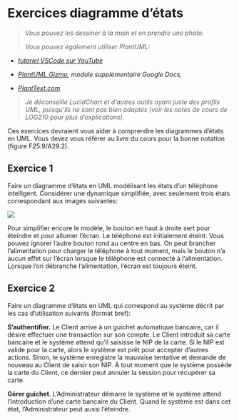 # Exercices diagramme d'états

> *Vous pouvez les dessiner à la main et en prendre une photo.*
>
> *Vous pouvez également utiliser PlantUML:*

-   *[tutoriel VSCode sur YouTube](https://www.youtube.com/watch?v=xkwJ9GwgZJU)*

-   *[PlantUML Gizmo](https://gsuite.google.com/marketplace/app/plantuml_gizmo/950520042571), module supplémentaire Google Docs,*

-   [*PlantText.com*](https://www.planttext.com/)

> *Je déconseille LucidChart et d'autres outils ayant juste des profils
> UML, puisqu'ils ne sont pas bien adaptés (voir les notes de cours de
> LOG210 pour plus d'explications).*

Ces exercices devraient vous aider à comprendre les diagrammes d'états
en UML. Vous devez vous référer au livre du cours pour la bonne notation
(figure F25.9/A29.2).

## Exercice 1

Faire un diagramme d'états en UML modélisant les états d'un téléphone
intelligent. Considérer une dynamique simplifiée, avec seulement trois
états correspondant aux images suivantes:

![](images/Trois%C3%89tasT%C3%A9l%C3%A9phone.png)

Pour simplifier encore le modèle, le bouton en haut à droite sert pour
éteindre et pour allumer l'écran. Le téléphone est initialement éteint.
Vous pouvez ignorer l'autre bouton rond au centre en bas. On peut
brancher l'alimentation pour charger le téléphone à tout moment, mais le
bouton n'a aucun effet sur l'écran lorsque le téléphone est connecté à
l'alimentation. Lorsque l'on débranche l'alimentation, l'écran est
toujours éteint.

## Exercice 2

Faire un diagramme d'états en UML qui correspond au système décrit par
les cas d'utilisation suivants (format bref):

**S'authentifier.** Le Client arrive à un guichet automatique bancaire,
car il désire effectuer une transaction sur son compte. Le Client
introduit sa carte bancaire et le système attend qu'il saisisse le NIP
de la carte. Si le NIP est valide pour la carte, alors le système est
prêt pour accepter d'autres actions. Sinon, le système enregistre la
mauvaise tentative et demande de nouveau au Client de saisir son NIP. À
tout moment que le système possède la carte du Client, ce dernier peut
annuler la session pour récupérer sa carte.

**Gérer guichet**. L'Administrateur démarre le système et le système
attend l'introduction d'une carte bancaire du Client. Quand le système
est dans cet état, l'Administrateur peut aussi l'éteindre.
